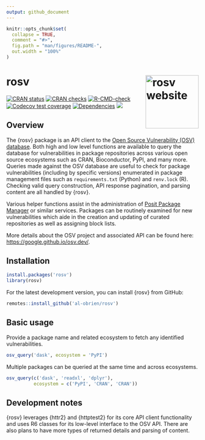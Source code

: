 ```yaml
---
output: github_document
---
```


<!-- README.md is generated from README.Rmd. Please edit that file -->

```r
knitr::opts_chunk$set(
  collapse = TRUE,
  comment = "#>",
  fig.path = "man/figures/README-",
  out.width = "100%"
)
```

# rosv <a href="https://al-obrien.github.io/rosv/"><img src="man/figures/logo.png" align="right" height="139" alt="rosv website" /></a>

<!-- badges: start -->
[![CRAN status](https://www.r-pkg.org/badges/version/rosv)](https://CRAN.R-project.org/package=rosv)
[![CRAN checks](https://badges.cranchecks.info/summary/rosv.svg)](https://cran.r-project.org/web/checks/check_results_rosv.html)
[![R-CMD-check](https://github.com/al-obrien/rosv/actions/workflows/R-CMD-check.yaml/badge.svg)](https://github.com/al-obrien/rosv/actions/workflows/R-CMD-check.yaml)
[![Codecov test coverage](https://codecov.io/gh/al-obrien/rosv/branch/master/graph/badge.svg)](https://app.codecov.io/gh/al-obrien/rosv?branch=master)
[![Dependencies](https://tinyverse.netlify.com/badge/rosv)](https://cran.r-project.org/package=rosv)
[![](http://cranlogs.r-pkg.org/badges/grand-total/rosv?color=blue)](https://cran.r-project.org/package=rosv)
<!-- badges: end -->

## Overview

The {rosv} package is an API client to the [Open Source Vulnerability (OSV) database](https://osv.dev/). Both high and low level functions are available to query the database for vulnerabilities in package repositories across various open source ecosystems such as CRAN, Bioconductor, PyPI, and many more. Queries made against the OSV database are useful to check for package vulnerabilities (including by specific versions) enumerated in package management files such as `requirements.txt` (Python) and `renv.lock` (R). Checking valid query construction, API response pagination, and parsing content are all handled by {rosv}.

Various helper functions assist in the administration of [Posit Package Manager](https://packagemanager.posit.co/client/#/) or similar services. Packages can be routinely examined for new vulnerabilities which aide in the creation and updating of curated repositories as well as assigning block lists.

More details about the OSV project and associated API can be found here: [https://google.github.io/osv.dev/](https://google.github.io/osv.dev/).

## Installation

```r
install.packages('rosv')
library(rosv)
```

For the latest development version, you can install {rosv} from GitHub:
```r
remotes::install_github('al-obrien/rosv')
```

## Basic usage

Provide a package name and related ecosystem to fetch any identified vulnerabilities.

```r
osv_query('dask', ecosystem = 'PyPI')
```

Multiple packages can be queried at the same time and across ecosystems.

```r
osv_query(c('dask', 'readxl', 'dplyr'),
          ecosystem = c('PyPI', 'CRAN', 'CRAN'))
```


## Development notes

{rosv} leverages {httr2} and {httptest2} for its core API client functionality and 
uses R6 classes for its low-level interface to the OSV API. There are also plans to have more 
types of returned details and parsing of content.
